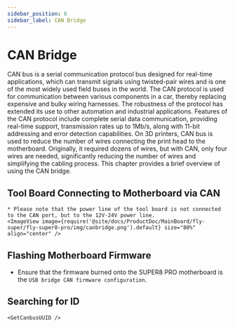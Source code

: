 ```yaml
---
sidebar_position: 6
sidebar_label: CAN Bridge
---
```







# CAN Bridge

CAN bus is a serial communication protocol bus designed for real-time applications, which can transmit signals using twisted-pair wires and is one of the most widely used field buses in the world. The CAN protocol is used for communication between various components in a car, thereby replacing expensive and bulky wiring harnesses. The robustness of the protocol has extended its use to other automation and industrial applications. Features of the CAN protocol include complete serial data communication, providing real-time support, transmission rates up to 1Mb/s, along with 11-bit addressing and error detection capabilities.
On 3D printers, CAN bus is used to reduce the number of wires connecting the print head to the motherboard. Originally, it required dozens of wires, but with CAN, only four wires are needed, significantly reducing the number of wires and simplifying the cabling process.
This chapter provides a brief overview of using the CAN bridge.

## Tool Board Connecting to Motherboard via CAN

    * Please note that the power line of the tool board is not connected to the CAN port, but to the 12V-24V power line.
    <ImageView image={require('@site/docs/ProductDoc/MainBoard/fly-super/fly-super8-pro/img/canbridge.png').default} size="80%" align="center" />

## Flashing Motherboard Firmware

* Ensure that the firmware burned onto the SUPER8 PRO motherboard is the `USB bridge CAN firmware configuration`.

## Searching for ID

    <GetCanbusUUID />